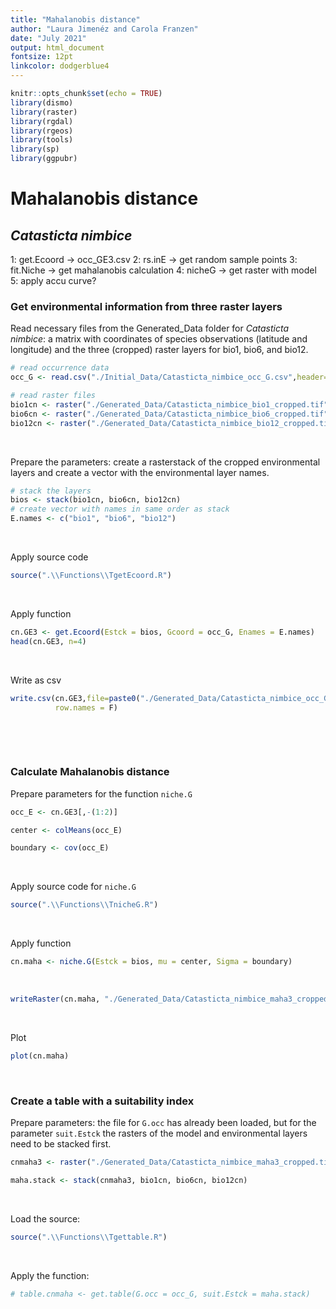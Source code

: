 ```yaml
---
title: "Mahalanobis distance"
author: "Laura Jimenéz and Carola Franzen"
date: "July 2021"
output: html_document
fontsize: 12pt
linkcolor: dodgerblue4
---
```


```r
knitr::opts_chunk$set(echo = TRUE)
library(dismo)
library(raster)
library(rgdal)
library(rgeos)
library(tools)
library(sp)
library(ggpubr)

```

# Mahalanobis distance

## *Catasticta nimbice*

1: get.Ecoord -> occ_GE3.csv
2: rs.inE -> get random sample points
3: fit.Niche -> get mahalanobis calculation
4: nicheG -> get raster with model
5: apply accu curve?

### Get environmental information from three raster layers

Read necessary files from the Generated_Data folder for *Catasticta nimbice*: a matrix with coordinates of species observations (latitude and longitude) and the three (cropped) raster layers for bio1, bio6, and bio12.  
```r
# read occurrence data
occ_G <- read.csv("./Initial_Data/Catasticta_nimbice_occ_G.csv",header=T)[,-1]

# read raster files
bio1cn <- raster("./Generated_Data/Catasticta_nimbice_bio1_cropped.tif")
bio6cn <- raster("./Generated_Data/Catasticta_nimbice_bio6_cropped.tif")
bio12cn <- raster("./Generated_Data/Catasticta_nimbice_bio12_cropped.tif")


```
\

Prepare the parameters: create a rasterstack of the cropped environmental layers and create a vector with the environmental layer names.
```r
# stack the layers
bios <- stack(bio1cn, bio6cn, bio12cn)
# create vector with names in same order as stack
E.names <- c("bio1", "bio6", "bio12")

```
\

Apply source code
```r
source(".\\Functions\\TgetEcoord.R")
```
\

Apply function
```r
cn.GE3 <- get.Ecoord(Estck = bios, Gcoord = occ_G, Enames = E.names)
head(cn.GE3, n=4)
```
\

Write as csv
```r
write.csv(cn.GE3,file=paste0("./Generated_Data/Catasticta_nimbice_occ_GE3.csv"),
          row.names = F)
```
\

\
<!---- put mean and covariance _OR_ do the whole fitniche calculation ---->

### Calculate Mahalanobis distance

Prepare parameters for the function `niche.G`

```r
occ_E <- cn.GE3[,-(1:2)]

center <- colMeans(occ_E)

boundary <- cov(occ_E)
```
\

Apply source code for `niche.G`
```r
source(".\\Functions\\TnicheG.R")
```
\

Apply function
```r
cn.maha <- niche.G(Estck = bios, mu = center, Sigma = boundary)
```
\

```r
writeRaster(cn.maha, "./Generated_Data/Catasticta_nimbice_maha3_cropped.tif", overwrite= T) 
```
\

Plot
```r
plot(cn.maha)
```
\

### Create a table with a suitability index

Prepare parameters: the file for `G.occ` has already been loaded, but for the parameter `suit.Estck` the rasters of the model and environmental layers need to be stacked first. 
```r
cnmaha3 <- raster("./Generated_Data/Catasticta_nimbice_maha3_cropped.tif")

maha.stack <- stack(cnmaha3, bio1cn, bio6cn, bio12cn)
```
\

Load the source:
```r
source(".\\Functions\\Tgettable.R")
```
\

Apply the function:
```r
# table.cnmaha <- get.table(G.occ = occ_G, suit.Estck = maha.stack)
```

